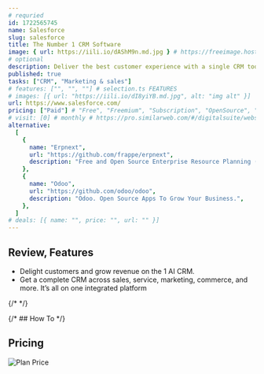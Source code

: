```yaml
---
# requried
id: 1722565745
name: Salesforce
slug: salesforce
title: The Number 1 CRM Software
image: { url: https://iili.io/dAShM9n.md.jpg } # https://freeimage.host/
# optional
description: Deliver the best customer experience with a single CRM tool for Sales, Customer Service, Marketing, Commerce & IT.
published: true
tasks: ["CRM", "Marketing & sales"]
# features: ["", "", ""] # selection.ts FEATURES
# images: [{ url: "https://iili.io/dI8yiYB.md.jpg", alt: "img alt" }]
url: https://www.salesforce.com/
pricing: ["Paid"] # "Free", "Freemium", "Subscription", "OpenSource", "Paid"
# visit: [0] # monthly # https://pro.similarweb.com/#/digitalsuite/websiteanalysis/home
alternative:
  [
    {
      name: "Erpnext",
      url: "https://github.com/frappe/erpnext",
      description: "Free and Open Source Enterprise Resource Planning (ERP)",
    },
    {
      name: "Odoo",
      url: "https://github.com/odoo/odoo",
      description: "Odoo. Open Source Apps To Grow Your Business.",
    },
  ]
# deals: [{ name: "", price: "", url: "" }]
---
```


## Review, Features

- Delight customers and grow revenue on the 1 AI CRM.
- Get a complete CRM across sales, service, marketing, commerce, and more. It’s all on one integrated platform

{/* <DetailYoutube videoId="" startTime={0} /> */}

{/* ## How To */}

## Pricing

<Img
  src="https://p140.p3.n0.cdn.zight.com/items/v1u9Jlwq/1522686d-f287-4742-9a66-3ad216da1181.jpg"
  alt="Plan Price"
/>
